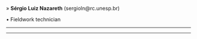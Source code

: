 » **Sérgio Luiz Nazareth** (sergioln@rc.unesp.br)

• Fieldwork technician

_____________________________________________________________________________________________________

_____________________________________________________________________________________________________